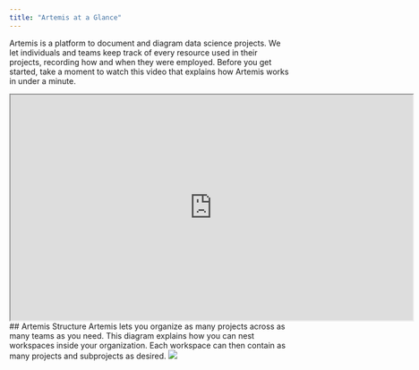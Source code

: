 ```yaml
---
title: "Artemis at a Glance"
---
```

Artemis is a platform to document and diagram data science projects. We let individuals and teams keep track of every resource used in their projects, recording how and when they were employed. Before you get started, take a moment to watch this video that explains how Artemis works in under a minute. 
<iframe width="719" height="404" src="https://www.youtube.com/embed/TNBDYxm-RGU"> </iframe>
## Artemis Structure
Artemis lets you organize as many projects across as many teams as you need. This diagram explains how you can nest workspaces inside your organization. Each workspace can then contain as many projects and subprojects as desired. 
<Frame caption="Here's how Artemis can help your team(s) get organized">
  <img src="https://d27n7fycrsusaz.cloudfront.net/artemisstructurenetworkimg.JPG" />
</Frame>

